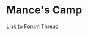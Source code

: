 
# Mance's Camp

<ProjectDetails
  floatRight
  region="Beyond the Wall"
  house="Free Folk"
  type="Miscellaneous"
  status="In Progress"
  warp="/warp mancescamp"
  projectLead="otty"
  dateStarted="July 4, 2019"
  dateCompleted="Invalid Date"
/>

[Link to Forum Thread](https://forum.westeroscraft.com/threads/mances-camp-a-farewell-project-to-ottys-sanity.1530/)